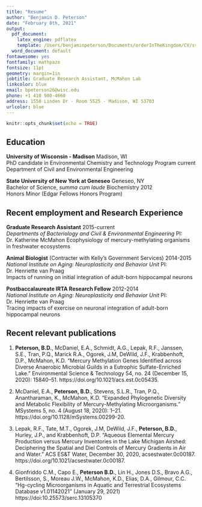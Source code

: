 ```yaml
---
title: "Resume"
author: "Benjamin D. Peterson"
date: "February 8th, 2021"
output:
  pdf_document:
    latex_engine: pdflatex
    template: /Users/benjaminpeterson/Documents/orderInTheKingdom/CV/svm-latex-cv-modified.tex
  word_document: default
fontawesome: yes
fontfamily: mathpazo
fontsize: 11pt
geometry: margin=1in
jobtitle: Graduate Research Assistant, McMahon Lab
linkcolor: blue
email: bpeterson26@wisc.edu
phone: +1 410 980-4660
address: 1550 Linden Dr · Room 5525 · Madison, WI 53703
urlcolor: blue
---
```


```r
knitr::opts_chunk$set(echo = TRUE)
```

## Education

**University of Wisconsin - Madison** \hfill Madison, WI  
PhD candidate in Environmental Chemistry and Technology Program  \hfill current  
Department of Civil and Environmental Engineering


**State University of New York at Geneseo** \hfill Geneseo, NY  
Bachelor of Science, *summa cum laude* Biochemistry \hfill 2012  
Honors Minor (Edgar Fellows Honors Program)


## Recent employment and Research Experience

**Graduate Research Assistant** \hfill 2015-current  
*Departments of Bacteriology and Civil & Environmental Engineering*  \hfill PI: Dr. Katherine McMahon
Ecophysiology of mercury-methylating organisms in freshwater ecosystems

**Animal Biologist** (Contracter with Kelly's Government Services) \hfill 2014-2015  
*National Institute on Aging: Neuroplasticity and Behavior Unit* \hfill PI: Dr. Henriette van Praag  
Impacts of running on initial integration of adult-born hippocampal neurons

**Postbaccalaureate IRTA Research Fellow** \hfill 2012-2014  
*National Institute on Aging: Neuroplasticity and Behavior Unit* \hfill PI: Dr. Henriette van Praag  
Tracing impacts of exercise on neuronal integration of adult-born hippocampal neurons

## Recent relevant publications

1. **Peterson, B.D.**, McDaniel, E.A., Schmidt, A.G., Lepak, R.F., Janssen, S.E., Tran, P.Q., Marick R.A., Ogorek, J.M, DeWild, J.F., Krabbenhoft, D.P., McMahon, K.D. “Mercury Methylation Genes Identified across Diverse Anaerobic Microbial Guilds in a Eutrophic Sulfate-Enriched Lake.” Environmental Science & Technology 54, no. 24 (December 15, 2020): 15840–51. https://doi.org/10.1021/acs.est.0c05435.

2. McDaniel, E.A., **Peterson, B.D.**, Stevens, S.L.R., Tran, P.Q., Anantharaman, K., McMahon, K.D. “Expanded Phylogenetic Diversity and Metabolic Flexibility of Mercury-Methylating Microorganisms.” MSystems 5, no. 4 (August 18, 2020): 1–21. https://doi.org/10.1128/mSystems.00299-20.

3. Lepak, R.F., Tate, M.T., Ogorek, J.M, DeWild, J.F., **Peterson, B.D.**, Hurley, J.P., and Krabbenhoft, D.P. “Aqueous Elemental Mercury Production versus Mercury Inventories in the Lake Michigan Airshed: Deciphering the Spatial and Diel Controls of Mercury Gradients in Air and Water.” ACS ES&T Water, December 30, 2020, acsestwater.0c00187. https://doi.org/10.1021/acsestwater.0c00187.

4. Gionfriddo C.M., Capo E., **Peterson B.D.**, Lin H., Jones D.S., Bravo A.G., Bertilsson, S., Moreau J.W., McMahon, K.D., Elias, D.A., Gilmour, C.C. "Hg-cycling Microorganisms in Aquatic and Terrestrial Ecosystems Database v1.01142021" (January 29, 2021) https://doi:10.25573/serc.13105370